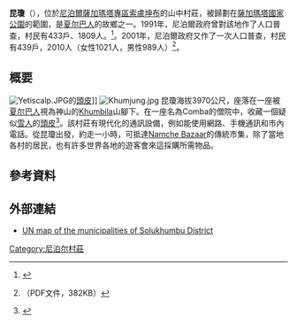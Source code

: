 {{Link style|time=2015-12-12T02:12:41+00:00}}
{{noteTA
|1=zh-cn:夏尔巴; zh-tw:雪巴; zh-hk:夏爾巴;
}}

{{Infobox settlement
<!--See the table at Infobox settlement for all fields and descriptions of usage-->
<!-- Basic info  -->
|name                   = 昆瓊
|other_name             = Khumjung
|native_name            = <!-- for cities whose native name is not in English -->
|nickname               =
|settlement_type        = [[:en:Village_development_committee|Village development committee]]
|motto                  =
<!-- images and maps  -->
|image_skyline          = Khumjung-10-Hillary-Schule-2007-gje.jpg
|imagesize              = 300px
|image_caption          = 
|image_flag             =
|image_seal             =
|image_map              =
|mapsize                =
|map_caption            =
|pushpin_map            = Nepal
|pushpin_label_position = bottom
|pushpin_mapsize        = 300
|pushpin_map_caption    = Location in Nepal
<!-- Location -->
|subdivision_type       = 國家
|subdivision_name       = {{flag|Nepal}}
|subdivision_type1      = [[尼泊爾行政區劃|行政區]]
|subdivision_name1      = [[薩加瑪塔專區|薩加瑪塔專區]]
|subdivision_type2      = [[:en:Districts_of_Nepal|縣]]
|subdivision_name2      = [[索盧昆布|索盧昆布]]
|<!-- Politics -->
|government_footnotes   =
|government_type        =
|leader_title           =
|leader_name            =
|leader_title1          = <!-- for places with, say, both a mayor and a city manager -->
|leader_name1           =
|established_title      = <!-- Settled -->
|established_date       =
<!-- Area    -->
|unit_pref                =  <!--Enter: Imperial, if Imperial (metric) is desired-->
|area_footnotes           =
|area_total_km2           = <!-- ALL fields dealing with a measurements are subject to automatic unit conversion-->
<!-- Population   -->
|population_as_of               = 2001年統計
|population_footnotes           =
|population_note                =
|population_total               = 2010
|population_density_km2         = 
|population_blank1_title        = 少數民族
<!-- General information  -->
|timezone               = [[尼泊爾時間|尼泊爾時間]]
|utc_offset             = +5:45
|timezone_DST           =
|utc_offset_DST         =
|latd= 27|latm = 49|latNS = N
|longd= 86|longm = 43|longEW = E
|coordinates_display = title
|coordinates_type = type:city_region:NP
|elevation_footnotes    = <!--for references: use <ref> </ref> tags-->
|elevation_m            =
<!-- Area/postal codes & others -->
|postal_code_type       =  <!-- enter ZIP code, Postcode, Post code, Postal code... -->
|postal_code            =
|area_code              =
|blank_name             =
|blank_info             =
|website                =
|footnotes              = 
}}

'''昆瓊'''（{{lang-en|Khumjung}}），位於[[尼泊爾|尼泊爾]][[薩加瑪塔專區|薩加瑪塔專區]][[索盧坤布|索盧坤布]]的山中村莊，被歸劃在[[薩加瑪塔國家公園|薩加瑪塔國家公園]]的範圍，是[[夏尔巴人|夏尔巴人]]的故鄉之一。1991年，尼泊爾政府曾對該地作了人口普查，村民有433戶、1809人。<ref>{{Cite web|url=http://www.digitalhimalaya.com/collections/nepalcensus/form.php?selection=1 |title=Nepal Census 2001 |work=Nepal's Village Development Committees |publisher=[[:en:Digital_Himalaya|Digital Himalaya]] |accessdate=2008-11-14 |deadurl=yes |archiveurl=https://web.archive.org/web/20081012163506/http://www.digitalhimalaya.com/collections/nepalcensus/form.php?selection=1 |archivedate=2008-10-12 }}</ref>。2001年，尼泊爾政府又作了一次人口普查，村民有439戶，2010人（女性1021人，男性989人）<ref>{{en}}{{cite web|url=http://www.navin.org.np/index.php?option=com_phocadownload&view=file&id=16&Itemid=155&lang=en|title=VDC's Population - All|publisher=National Association of Village Development Committees in Nepal (NAVIN)|accessdate=2011-03-07|archive-url=https://web.archive.org/web/20120315232650/http://www.navin.org.np/index.php?option=com_phocadownload&view=file&id=16&Itemid=155&lang=en|archive-date=2012-03-15|dead-url=yes}}（PDF文件，382KB）</ref>。

== 概要 ==
[[Image:Yetiscalp.JPG|thumb]]的[[頭皮|頭皮]]]]
[[Image:Khumjung.jpg|thumb]]
昆瓊海拔3970公尺，座落在一座被[[夏尔巴人|夏尔巴人]]視為神山的[[:en:Mount_Khumbila|Khumbila]]山腳下。在一座名為Comba的僧院中，收藏一個疑似[[雪人_(傳說生物)|雪人]]的[[頭皮|頭皮]]<ref>{{cite book |editor=Joe Bindloss, Trent Holden, Bradley Mayhew |title=Nepal |url=https://archive.org/details/nepal0000bind |publisher=Lonely Planet |date=2009 |ISBN=9781741048322}}</ref>。該村莊有現代化的通訊設備，例如能使用網路、手機通訊和市內電話。從昆瓊出發，約走一小時，可抵達[[:en:Namche_Bazaar|Namche Bazaar]]的傳統市集，除了當地各村的居民，也有許多世界各地的遊客會來這採購所需物品。

== 參考資料 ==
{{reflist}}

== 外部連結 ==
*{{en}}[http://www.un.org.np/maps/district-maps/eastern/Solukhumbu.pdf UN map of the municipalities of Solukhumbu District] {{Wayback|url=http://www.un.org.np/maps/district-maps/eastern/Solukhumbu.pdf |date=20110523235318 }}

[[Category:尼泊尔村莊|Category:尼泊尔村莊]]